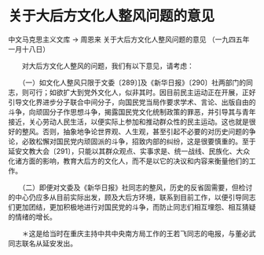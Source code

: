 # 关于大后方文化人整风问题的意见

中文马克思主义文库 -> 周恩来
关于大后方文化人整风问题的意见
（一九四五年一月十八日）


　　对大后方文化人整风的问题，我们有以下意见，请考虑：

　　（一）如文化人整风只限于文委〔289〕]及《新华日报》〔290〕社两部门的同志，则可行；如欲扩大到党外文化人，似非其时。因目前民主运动正在开展，正好引导文化界进步分子联合中间分子，向国民党当局作要求学术、言论、出版自由的斗争，向顽固分子作思想斗争，揭露国民党文化统制政策的罪恶，并引导其与青年接近，关心劳动人民生活，以便实际上参加和推动群众性的民主运动。这也就是很好的整风。否则，抽象地争论世界观、人生观，甚至引起不必要的对历史问题的争论，必致松懈对国民党内顽固派的斗争，招致内部的纠纷，这是很要慎重的。至于延安文教大会〔291〕，只能以其群众观点、实事求是、统一战线、民族化、大众化诸方面的影响，教育大后方的文化人，而不是以它的决议和内容来衡量他们的工作。

　　（二）即便对文委及《新华日报》社同志的整风，历史的反省固需要，但检讨的中心仍应多从目前实际出发，顾及大后方环境，联系到目前工作，以便引导同志们更加团结，更加积极地进行对国民党的斗争，而防止同志们相互埋怨、相互猜疑的情绪的增长。



　　＊这是给当时在重庆主持中共中央南方局工作的王若飞同志的电报，与董必武同志联名从延安发出。



